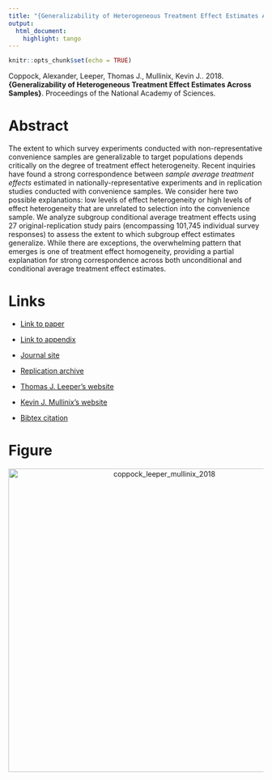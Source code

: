 ```yaml
---
title: "{Generalizability of Heterogeneous Treatment Effect Estimates Across Samples}"
output:
  html_document:
    highlight: tango
---
```


```r
knitr::opts_chunk$set(echo = TRUE)
```

Coppock, Alexander, Leeper, Thomas J., Mullinix, Kevin J.. 2018. <b>{Generalizability of Heterogeneous Treatment Effect Estimates Across Samples}</b>. Proceedings of the National Academy of Sciences.

# Abstract
The extent to which survey experiments conducted with non-representative convenience samples are generalizable to target populations depends critically on the degree of treatment effect heterogeneity. Recent inquiries have found a strong correspondence between *sample average treatment effects* estimated in nationally-representative experiments and in replication studies conducted with convenience samples. We consider here two possible explanations: low levels of effect heterogeneity or high levels of effect heterogeneity that are unrelated to selection into the convenience sample. We analyze subgroup conditional average treatment effects using 27 original-replication study pairs (encompassing 101,745 individual survey responses) to assess the extent to which subgroup effect estimates generalize. While there are exceptions, the overwhelming pattern that emerges is one of treatment effect homogeneity, providing a partial explanation for strong correspondence across both unconditional and conditional average treatment effect estimates.

# Links
 - <a href='coppock_leeper_mullinix_2018.pdf' target='_blank'>Link to paper</a>
 - <a href='coppock_leeper_mullinix_2018_appendix.pdf'target='_blank'>Link to appendix</a>
 - <a href='https://doi.org/10.1073/pnas.1808083115'target='_blank'>Journal site</a>
 - <a href='https://doi.org/10.7910/DVN/4WNGEJ'target='_blank'>Replication archive</a>

 - <a href= 'https://thomasleeper.com' target='_blank'>Thomas J. Leeper's website</a>
 - <a href= 'https://kups.ku.edu/people/kevin-mullinix' target='_blank'>Kevin J. Mullinix's website</a>
 - <a href='coppock_leeper_mullinix_2018.txt'target='_blank'>Bibtex citation</a>

# Figure
<center><img src="display_figures/coppock_leeper_mullinix_2018_display.png" alt="coppock_leeper_mullinix_2018" width="600"></center>